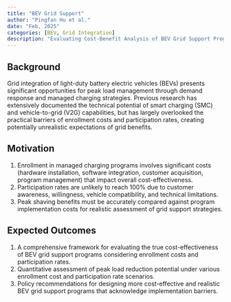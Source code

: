 ```yaml
---
title: "BEV Grid Support"
author: "Pingfan Hu et al."
date: "Feb, 2025"
categories: [BEV, Grid Integration]
description: "Evaluating Cost-Benefit Analysis of BEV Grid Support Programs."
---
```


## Background

Grid integration of light-duty battery electric vehicles (BEVs) presents significant opportunities for peak load management through demand response and managed charging strategies. Previous research has extensively documented the technical potential of smart charging (SMC) and vehicle-to-grid (V2G) capabilities, but has largely overlooked the practical barriers of enrollment costs and participation rates, creating potentially unrealistic expectations of grid benefits.

## Motivation

1. Enrollment in managed charging programs involves significant costs (hardware installation, software integration, customer acquisition, program management) that impact overall cost-effectiveness.
2. Participation rates are unlikely to reach 100% due to customer awareness, willingness, vehicle compatibility, and technical limitations.
3. Peak shaving benefits must be accurately compared against program implementation costs for realistic assessment of grid support strategies.

## Expected Outcomes

1. A comprehensive framework for evaluating the true cost-effectiveness of BEV grid support programs considering enrollment costs and participation rates.
2. Quantitative assessment of peak load reduction potential under various enrollment cost and participation rate scenarios.
3. Policy recommendations for designing more cost-effective and realistic BEV grid support programs that acknowledge implementation barriers.